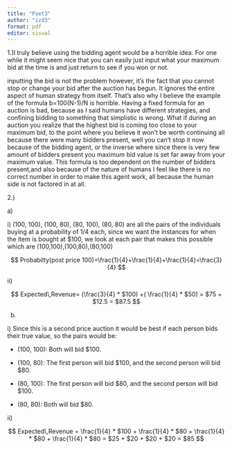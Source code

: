 ```yaml
---
title: "Pset3"
author: "izd3"
format: pdf
editor: visual
---
```


1.)I truly believe using the bidding agent would be a horrible idea. For one while it might seem nice that you can easily just input what your maximum bid at the time is and just return to see if you won or not.

inputting the bid is not the problem however, it's the fact that you cannot stop or change your bid after the auction has begun. It ignores the entire aspect of human strategy from itself. That's also why I believe the example of the formula b=100(N-1)/N is horrible. Having a fixed formula for an auction is bad, because as I said humans have different strategies, and confining bidding to something that simplistic is wrong. What if during an auction you realize that the highest bid is coming too close to your maximum bid, to the point where you believe it won't be worth continuing all because there were many bidders present, well you can't stop it now because of the bidding agent, or the inverse where since there is very few amount of bidders present you maximum bid value is set far away from your maximum value. This formula is too dependent on the number of bidders present,and also because of the nature of humans I feel like there is no correct number in order to make this agent work, all because the human side is not factored in at all.

2.)

a\)

i\) (100, 100), (100, 80), (80, 100), (80, 80) are all the pairs of the individuals buying at a probability of 1/4 each, since we want the instances for when the item is bought at \$100, we look at each pair that makes this possible which are (100,100),(100,80),(80,100)

$$
Probabilty(post price 100)=\frac{1}{4}+\frac{1}{4}+\frac{1}{4}=\frac{3}{4}
$$

ii\)

$$
Expected\,Revenue= (\frac{3}{4} * $100) +( \frac{1}{4} * $50) = $75 + $12.5 = $87.5
$$

b)

i\) Since this is a second price auction it would be best if each person bids their true value, so the pairs would be:

-   (100, 100): Both will bid \$100.

-   (100, 80): The first person will bid \$100, and the second person will bid \$80.

-   (80, 100): The first person will bid \$80, and the second person will bid \$100.

-   (80, 80): Both will bid \$80.

ii\)

$$
Expected\,Revenue = \frac{1}{4} * $100 + \frac{1}{4} * $80 + \frac{1}{4} * $80 + \frac{1}{4} * $80 = $25 + $20 + $20 + $20 = $85
$$
